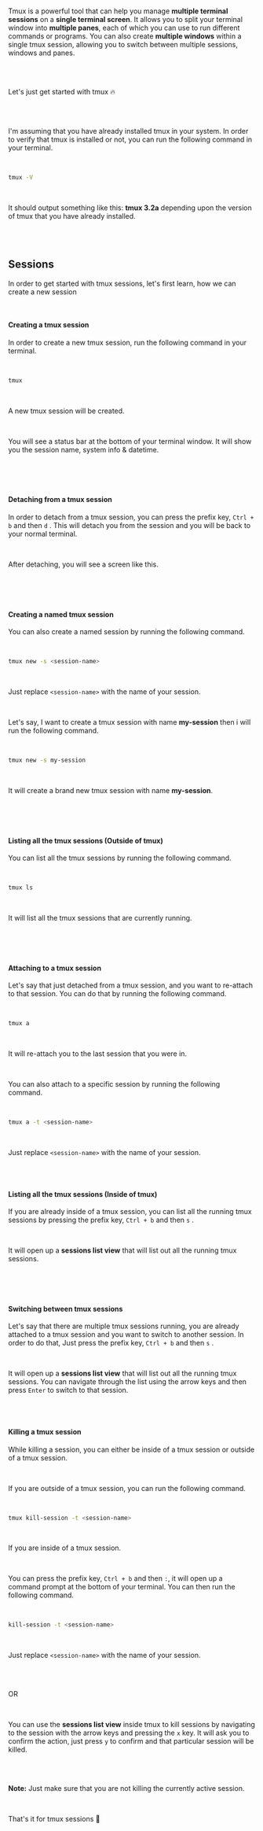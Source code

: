 
<BlogPostHeader title='TMUX - Beginner&apos;s Guide 🚀' date='May 19, 2024' image={HeaderImage} />
<br />

Tmux is a powerful tool that can help you manage **multiple terminal sessions** on a **single terminal screen**. It allows you to split your terminal window into **multiple panes**, each of which you can use to run different commands or programs. You can also create **multiple windows** within a single tmux session, allowing you to switch between multiple sessions, windows and panes.

<br />
<br />

Let's just get started with tmux 🔥

<br />
<br />

I'm assuming that you have already installed tmux in your system. In order to verify that tmux is installed or not, you can run the following command in your terminal.

<br />

```bash
tmux -V
```

<br />

It should output something like this: **tmux 3.2a** depending upon the version of tmux that you have already installed.

<br />
<br />

## Sessions

In order to get started with tmux sessions, let's first learn, how we can create a new session

<br />

#### Creating a tmux session

In order to create a new tmux session, run the following command in your terminal.

<br />

```bash
tmux
```
<br />

A new tmux session will be created.

<br />

You will see a status bar at the bottom of your terminal window. It will show you the session name, system info & datetime.

<br />

<BlogPostImage image={BlankTmux} />

<br />
<br />

#### Detaching from a tmux session

In order to detach from a tmux session, you can press the prefix key, `Ctrl + b` and then `d` . This will detach you from the session and you will be back to your normal terminal.

<br />

After detaching, you will see a screen like this.

<br />

<BlogPostImage image={DetachedFromTmuxSession} />

<br />
<br />

#### Creating a named tmux session

You can also create a named session by running the following command.

<br />

```bash
tmux new -s <session-name>
```
<br />

Just replace `<session-name>` with the name of your session.

<br />

Let's say, I want to create a tmux session with name **my-session** then i will run the following command.

<br />

```bash
tmux new -s my-session
```
<br />

It will create a brand new tmux session with name **my-session**.

<br />

<BlogPostImage image={NewTmuxSessionWithName} />

<br />
<br />

#### Listing all the tmux sessions (Outside of tmux)

You can list all the tmux sessions by running the following command.

<br />

```bash
tmux ls
```
<br />

It will list all the tmux sessions that are currently running.

<br />

<BlogPostImage image={TmuxListAllSessions} />

<br />
<br />

#### Attaching to a tmux session

Let's say that just detached from a tmux session, and you want to re-attach to that session. You can do that by running the following command.

<br />

```bash
tmux a
```

<br />

It will re-attach you to the last session that you were in.

<br />

You can also attach to a specific session by running the following command.

<br />

```bash
tmux a -t <session-name>
```
<br />

Just replace `<session-name>` with the name of your session.

<br />
<br />

#### Listing all the tmux sessions (Inside of tmux)

If you are already inside of a tmux session, you can list all the running tmux sessions by pressing the prefix key, `Ctrl + b` and then `s` .

<br />

It will open up a **sessions list view** that will list out all the running tmux sessions.

<br />

<BlogPostImage image={ListAllSessionsInsideTmux} />

<br />
<br />

#### Switching between tmux sessions

Let's say that there are multiple tmux sessions running, you are already attached to a tmux session and you want to switch to another session. In order to do that, Just press the prefix key, `Ctrl + b` and then `s` .

<br />

It will open up a **sessions list view** that will list out all the running tmux sessions. You can navigate through the list using the arrow keys and then press `Enter` to switch to that session.

<br />
<br />

#### Killing a tmux session

While killing a session, you can either be inside of a tmux session or outside of a tmux session.

<br />

If you are outside of a tmux session, you can run the following command.

<br />

```bash
tmux kill-session -t <session-name>
```

<br />

If you are inside of a tmux session.

<br />

You can press the prefix key, `Ctrl + b` and then `:`, it will open up a command prompt at the bottom of your terminal. You can then run the following command.

<br />

```bash
kill-session -t <session-name>
```

<br />

Just replace `<session-name>` with the name of your session.

<br />

<BlogPostImage image={KillTmuxSessionUsingCommand} />

<br />

OR

<br />

You can use the **sessions list view** inside tmux to kill sessions by navigating to the session with the arrow keys and pressing the `x` key. It will ask you to confirm the action, just press `y` to confirm and that particular session will be killed.

<br />

<BlogPostImage image={KillSessionUsingSessionsListView} />

<br />

**Note:** Just make sure that you are not killing the currently active session.

<br />

That's it for tmux sessions 🚀
